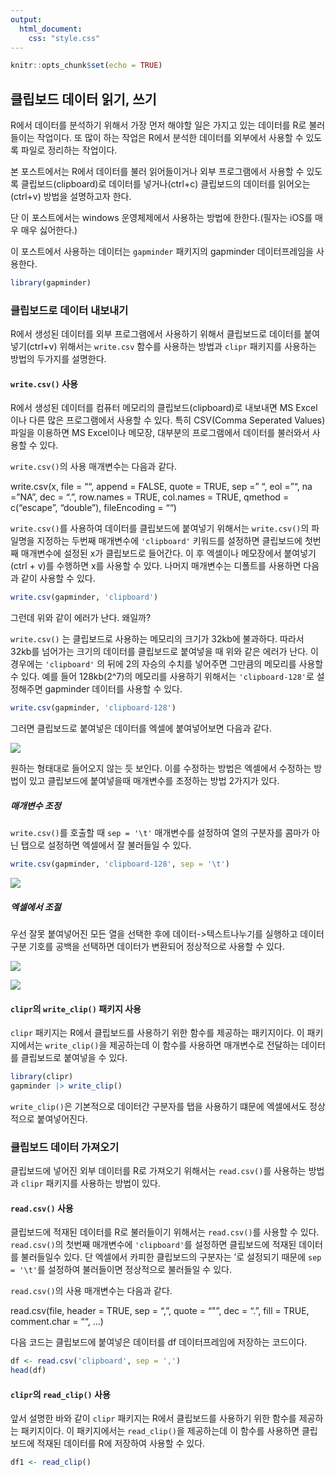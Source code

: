 ```yaml
---
output:
  html_document:
    css: "style.css"
---
```


```r
knitr::opts_chunk$set(echo = TRUE)
```

## 클립보드 데이터 읽기, 쓰기

R에서 데이터를 분석하기 위해서 가장 먼저 해야할 일은 가지고 있는 데이터를 R로 불러들이는 작업이다. 또 많이 하는 작업은 R에서 분석한 데이터를 외부에서 사용할 수 있도록 파일로 정리하는 작업이다.

본 포스트에서는 R에서 데이터를 불러 읽어들이거나 외부 프로그램에서 사용할 수 있도록 클립보드(clipboard)로 데이터를 넣거나(ctrl+c) 클립보드의 데이터를 읽어오는(ctrl+v) 방법을 설명하고자 한다.

단 이 포스트에서는 windows 운영체제에서 사용하는 방법에 한한다.(필자는 iOS를 매우 매우 싫어한다.)

이 포스트에서 사용하는 데이터는 `gapminder` 패키지의 gapminder 데이터프레임을 사용한다.

```r
library(gapminder)
```

### 클립보드로 데이터 내보내기

R에서 생성된 데이터를 외부 프로그램에서 사용하기 위해서 클립보드로 데이터를 붙여넣기(ctrl+v) 위해서는 `write.csv` 함수를 사용하는 방법과 `clipr` 패키지를 사용하는 방법의 두가지를 설명한다.

#### `write.csv()` 사용

R에서 생성된 데이터를 컴퓨터 메모리의 클립보드(clipboard)로 내보내면 MS Excel이나 다른 많은 프로그램에서 사용할 수 있다. 특히 CSV(Comma Seperated Values) 파일을 이용하면 MS Excel이나 메모장, 대부분의 프로그램에서 데이터를 불러와서 사용할 수 있다.

`write.csv()`의 사용 매개변수는 다음과 같다.

::: {.comment}
write.csv(x, file = "", append = FALSE, quote = TRUE, sep = " ", eol = "\n", na = "NA", dec = ".", row.names = TRUE, col.names = TRUE, qmethod = c("escape", "double"), fileEncoding = "")
:::

`write.csv()`를 사용하여 데이터를 클립보드에 붙여넣기 위해서는 `write.csv()`의 파일명을 지정하는 두번째 매개변수에 `'clipboard'` 키워드를 설정하면 클립보드에 첫번째 매개변수에 설정된 x가 클립보드로 들어간다. 이 후 엑셀이나 메모장에서 붙여넣기(ctrl + v)를 수행하면 x를 사용할 수 있다. 나머지 매개변수는 디폴트를 사용하면 다음과 같이 사용할 수 있다.

```r
write.csv(gapminder, 'clipboard')
```

그런데 위와 같이 에러가 난다. 왜일까?

`write.csv()` 는 클립보드로 사용하는 메모리의 크기가 32kb에 불과하다. 따라서 32kb를 넘어가는 크기의 데이터를 클립보드로 붙여넣을 때 위와 같은 에러가 난다. 이 경우에는 `'clipboard'` 의 뒤에 2의 자승의 수치를 넣어주면 그만큼의 메모리를 사용할 수 있다. 예를 들어 128kb(2\^7)의 메모리를 사용하기 위해서는 `'clipboard-128'`로 설정해주면 gapminder 데이터를 사용할 수 있다.

```r
write.csv(gapminder, 'clipboard-128')
```

그러면 클립보드로 붙여넣은 데이터를 엑셀에 붙여넣어보면 다음과 같다.

![](1.png)

원하는 형태대로 들어오지 않는 듯 보인다. 이를 수정하는 방법은 엑셀에서 수정하는 방법이 있고 클립보드에 붙여넣을때 매개변수를 조정하는 방법 2가지가 있다.

##### 매개변수 조정

`write.csv()`를 호출할 때 `sep = '\t'` 매개변수를 설정하여 열의 구분자를 콤마가 아닌 탭으로 설정하면 엑셀에서 잘 불러들일 수 있다. 

```r
write.csv(gapminder, 'clipboard-128', sep = '\t')
```

![](2.png)

##### 엑셀에서 조절

우선 잘못 붙여넣어진 모든 열을 선택한 후에 데이터->텍스트나누기를 실행하고 데이터 구분 기호를 공백을 선택하면 데이터가 변환되어 정상적으로 사용할 수 있다. 

![](3.png)

![](4.png)

#### `clipr`의 `write_clip()` 패키지 사용

`clipr` 패키지는 R에서 클립보드를 사용하기 위한 함수를 제공하는 패키지이다. 이 패키지에서는 `write_clip()`을 제공하는데 이 함수를 사용하면 매개변수로 전달하는 데이터를 클립보드로 붙여넣을 수 있다. 

```r
library(clipr)
gapminder |> write_clip()
```

`write_clip()`은 기본적으로 데이터간 구분자를 탭을 사용하기 떄문에 엑셀에서도 정상적으로 붙여넣어진다. 

### 클립보드 데이터 가져오기

클립보드에 넣어진 외부 데이터를 R로 가져오기 위해서는 `read.csv()`를 사용하는 방법과 `clipr` 패키지를 사용하는 방법이 있다.

#### `read.csv()` 사용

클립보드에 적재된 데이터를 R로 불러들이기 위해서는 `read.csv()`를 사용할 수 있다. `read.csv()`의 첫번째 매개변수에 `'clipboard'`를 설정하면 클립보드에 적재된 데이터를 불러들일수 있다. 단 엑셀에서 카피한 클립보드의 구분자는 '\t'로 설정되기 때문에 `sep = '\t'`를 설정하여 불러들이면 정상적으로 불러들일 수 있다. 

`read.csv()`의 사용 매개변수는 다음과 같다.

::: {.comment}
read.csv(file, header = TRUE, sep = ",", quote = "\"", dec = ".", fill = TRUE, comment.char = "", ...)
:::

다음 코드는 클립보드에 붙여넣은 데이터를 df 데이터프레임에 저장하는 코드이다. 

```r
df <- read.csv('clipboard', sep = ',')
head(df)
```


#### `clipr`의 `read_clip()` 사용

앞서 설명한 바와 같이 `clipr` 패키지는 R에서 클립보드를 사용하기 위한 함수를 제공하는 패키지이다. 이 패키지에서는 `read_clip()`을 제공하는데 이 함수를 사용하면 클립보드에 적재된 데이터를 R에 저장하여 사용할 수 있다. 

```r
df1 <- read_clip()
```

